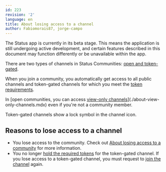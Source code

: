 ```yaml
---
id: 223
revision: '2'
language: en
title: About losing access to a channel
author: Fabiomorais87, jorge-campo
---
```


<Admonition type="beta" status="Status app is currently in beta stage">
  The Status app is currently in its beta stage. This means the application is still undergoing active development, and certain features described in this document may function differently or be unavailable within the app.
</Admonition>

There are two types of channels in Status Communities: [open and token-gated](./channels-your-quick-start-guide.mdx).

When you join a community, you automatically get access to all public channels and token-gated channels for which you meet the [token requirements](./understand-token-requirements-in-channels.mdx).

In \[open communities, you can access [view-only channels](./about-view-only-channels.mdx)]\(./about-view-only-channels.mdx) even if you're not a community member.

<Admonition type="tip">
  Token-gated channels show a <LockedIcon /> lock symbol in the channel icon.
</Admonition>

## Reasons to lose access to a channel

- You lose access to the community. Check out [About losing access to a community](./about-losing-access-to-a-community.mdx) for more information.
- You no longer [hold the required tokens](./understand-token-requirements-in-channels.mdx) for the token-gated channel. If you lose access to a token-gated channel, you must request to [join the channel](./join-a-channel.mdx) again.
